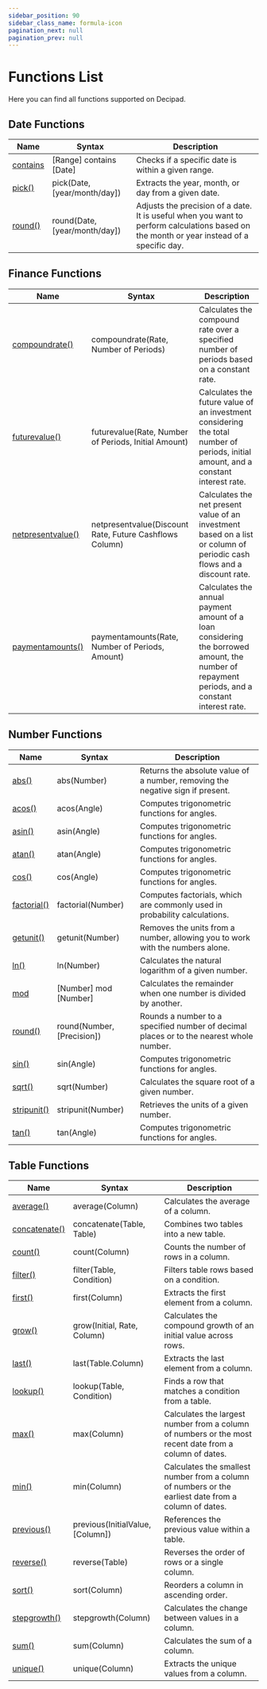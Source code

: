```yaml
---
sidebar_position: 90
sidebar_class_name: formula-icon
pagination_next: null
pagination_prev: null
---
```


# Functions List

Here you can find all functions supported on Decipad.


## Date Functions

<FunctionsListTable>

| Name                 | Syntax                        | Description                                                                                                                               |
| -------------------- | ----------------------------- | ----------------------------------------------------------------------------------------------------------------------------------------- |
| [contains](contains) | [Range] contains [Date]       | Checks if a specific date is within a given range.                                                                                        |
| [pick()](pick)       | pick(Date, [year/month/day])  | Extracts the year, month, or day from a given date.                                                                                       |
| [round()](round)     | round(Date, [year/month/day]) | Adjusts the precision of a date. It is useful when you want to perform calculations based on the month or year instead of a specific day. |

</FunctionsListTable>

## Finance Functions

<FunctionsListTable>

| Name                                   | Syntax                                                  | Description                                                                                                                                    |
| -------------------------------------- | ------------------------------------------------------- | ---------------------------------------------------------------------------------------------------------------------------------------------- |
| [compoundrate()](compound)              | compoundrate(Rate, Number of Periods)                   | Calculates the compound rate over a specified number of periods based on a constant rate.                                                      |
| [futurevalue()](future-value)          | futurevalue(Rate, Number of Periods, Initial Amount)    | Calculates the future value of an investment considering the total number of periods, initial amount, and a constant interest rate.            |
| [netpresentvalue()](net-present-value) | netpresentvalue(Discount Rate, Future Cashflows Column) | Calculates the net present value of an investment based on a list or column of periodic cash flows and a discount rate.                        |
| [paymentamounts()](payment-amounts)    | paymentamounts(Rate, Number of Periods, Amount)         | Calculates the annual payment amount of a loan considering the borrowed amount, the number of repayment periods, and a constant interest rate. |

</FunctionsListTable>

## Number Functions

<FunctionsListTable>

| Name                               | Syntax                     | Description                                                                             |
| ---------------------------------- | -------------------------- | --------------------------------------------------------------------------------------- |
| [abs()](absolute-number)           | abs(Number)                | Returns the absolute value of a number, removing the negative sign if present.          |
| [acos()](/functions-list/trigonometric-functions#cos--acos)  | acos(Angle)                | Computes trigonometric functions for angles.                                            |
| [asin()](/functions-list/trigonometric-functions#sin--asin)  | asin(Angle)                | Computes trigonometric functions for angles.                                            |
| [atan()](/functions-list/trigonometric-functions#tan--atan)  | atan(Angle)                | Computes trigonometric functions for angles.                                            |
| [cos()](/functions-list/trigonometric-functions#cos--acos)   | cos(Angle)                 | Computes trigonometric functions for angles.                                            |
| [factorial()](factorial)           | factorial(Number)          | Computes factorials, which are commonly used in probability calculations.               |
| [getunit()](get-number-units)      | getunit(Number)            | Removes the units from a number, allowing you to work with the numbers alone.           |
| [ln()](natural-logarithm)          | ln(Number)                 | Calculates the natural logarithm of a given number.                                     |
| [mod](division-remainder)          | [Number] mod [Number]      | Calculates the remainder when one number is divided by another.                         |
| [round()](round)                   | round(Number, [Precision]) | Rounds a number to a specified number of decimal places or to the nearest whole number. |
| [sin()](/functions-list/trigonometric-functions#sin--asin)   | sin(Angle)                 | Computes trigonometric functions for angles.                                            |
| [sqrt()](square-root)              | sqrt(Number)               | Calculates the square root of a given number.                                           |
| [stripunit()](remove-number-units) | stripunit(Number)          | Retrieves the units of a given number.                                                  |
| [tan()](/functions-list/trigonometric-functions#tan--atan)   | tan(Angle)                 | Computes trigonometric functions for angles.                                            |

</FunctionsListTable>

## Table Functions

<FunctionsListTable>

| Name                       | Syntax                           | Description                                                                                            |
| -------------------------- | -------------------------------- | ------------------------------------------------------------------------------------------------------ |
| [average()](average)       | average(Column)                  | Calculates the average of a column.                                                                    |
| [concatenate()](concatenate)       | concatenate(Table, Table)                | Combines two tables into a new table.                                                                  |
| [count()](count)           | count(Column)                    | Counts the number of rows in a column.                                                                 |
| [filter()](filter)         | filter(Table, Condition)         | Filters table rows based on a condition.                                                               |
| [first()](first)           | first(Column)                    | Extracts the first element from a column.                                                              |
| [grow()](grow)             | grow(Initial, Rate, Column)      | Calculates the compound growth of an initial value across rows.                                        |
| [last()](last)             | last(Table.Column)               | Extracts the last element from a column.                                                               |
| [lookup()](lookup)         | lookup(Table, Condition)         | Finds a row that matches a condition from a table.                                                     |
| [max()](max)               | max(Column)                      | Calculates the largest number from a column of numbers or the most recent date from a column of dates. |
| [min()](min)               | min(Column)                      | Calculates the smallest number from a column of numbers or the earliest date from a column of dates.   |
| [previous()](previous)     | previous(InitialValue, [Column]) | References the previous value within a table.                                                          |
| [reverse()](reverse)       | reverse(Table)                   | Reverses the order of rows or a single column.                                                         |
| [sort()](sort)             | sort(Column)                     | Reorders a column in ascending order.                                                                  |
| [stepgrowth()](stepgrowth) | stepgrowth(Column)               | Calculates the change between values in a column.                                                      |
| [sum()](sum)               | sum(Column)                      | Calculates the sum of a column.                                                                        |
| [unique()](unique)         | unique(Column)                   | Extracts the unique values from a column.                                                              |

</FunctionsListTable>